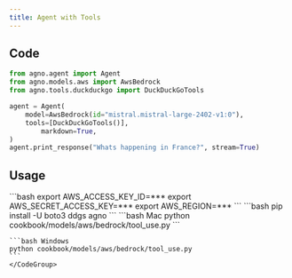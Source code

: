 ```yaml
---
title: Agent with Tools
---
```


## Code

```python cookbook/models/aws/bedrock/tool_use.py
from agno.agent import Agent
from agno.models.aws import AwsBedrock
from agno.tools.duckduckgo import DuckDuckGoTools

agent = Agent(
    model=AwsBedrock(id="mistral.mistral-large-2402-v1:0"),
    tools=[DuckDuckGoTools()],
        markdown=True,
)
agent.print_response("Whats happening in France?", stream=True)
```

## Usage

<Steps>
  <Snippet file="create-venv-step.mdx" />

  <Step title="Set your AWS Credentials">
    ```bash
    export AWS_ACCESS_KEY_ID=***
    export AWS_SECRET_ACCESS_KEY=***
    export AWS_REGION=***
    ```
  </Step>

  <Step title="Install libraries">
    ```bash
    pip install -U boto3 ddgs agno
    ```
  </Step>

  <Step title="Run Agent">
    <CodeGroup>
    ```bash Mac
    python cookbook/models/aws/bedrock/tool_use.py
    ```

    ```bash Windows
    python cookbook/models/aws/bedrock/tool_use.py
    ```
    </CodeGroup>
  </Step>
</Steps>